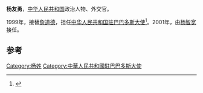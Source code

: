 '''杨友勇'''，[[中华人民共和国|中华人民共和国]]政治人物、外交官。

1999年，接替[[詹道德|詹道德]]，担任[[中国驻巴巴多斯大使列表|中华人民共和国驻巴巴多斯大使]]<ref>{{cite web|author=中华人民共和国外交部|title=中国驻阿根廷历任大使|url=http://www.mfa.gov.cn/chn/pds/ziliao/wjrw/2167/2174/t9278.htm|publisher=中华人民共和国外交部|accessdate=2012-03-09}}</ref>。2001年，由[[杨智宽|杨智宽]]接任。

== 参考 ==
{{reflist}}

{{start box}}
{{s-dip}}
{{succession box|[[詹道德|詹道德]]|[[杨智宽|杨智宽]]|[[中国驻巴巴多斯大使列表|中华人民共和国驻巴巴多斯大使]]|1999年2月-2001年10月}}
{{end box}}
{{中国政治人物小作品}}

[[Category:杨姓|Category:杨姓]]
[[Category:中華人民共和國駐巴巴多斯大使|Category:中華人民共和國駐巴巴多斯大使]]